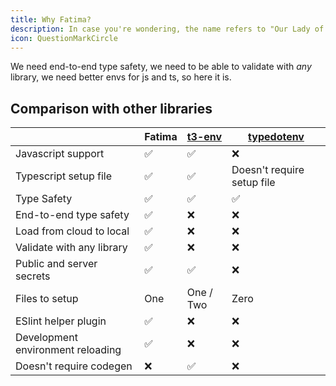 ```yaml
---
title: Why Fatima?
description: In case you're wondering, the name refers to "Our Lady of Fátima".
icon: QuestionMarkCircle
---
```


We need end-to-end type safety, we need to be able to validate with _any_ library, we need better envs for js and ts, so here it is.

## Comparison with other libraries

|                                   | Fatima | [t3-env][t3env] | [typedotenv][typedotenv]   |
| --------------------------------- | ------ | --------------- | -------------------------- |
| Javascript support                | ✅     | ✅              | ❌                         |
| Typescript setup file             | ✅     | ✅              | Doesn't require setup file |
| Type Safety                       | ✅     | ✅              | ✅                         |
| End-to-end type safety            | ✅     | ❌              | ❌                         |
| Load from cloud to local          | ✅     | ❌              | ❌                         |
| Validate with any library         | ✅     | ❌              | ❌                         |
| Public and server secrets         | ✅     | ✅              | ❌                         |
| Files to setup                    | One    | One / Two       | Zero                       |
| ESlint helper plugin              | ✅     | ❌              | ❌                         |
| Development environment reloading | ✅     | ❌              | ❌                         |
| Doesn't require codegen           | ❌     | ✅              | ❌                         |

[t3env]: https://github.com/t3-oss/t3-env
[typedotenv]: https://github.com/ssssota/typedotenv
[dotenv]: https://github.com/motdotla/dotenv
